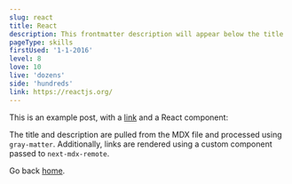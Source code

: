 ```yaml
---
slug: react
title: React
description: This frontmatter description will appear below the title
pageType: skills
firstUsed: '1-1-2016'
level: 8
love: 10
live: 'dozens'
side: 'hundreds'
link: https://reactjs.org/
---
```


This is an example post, with a [link](https://nextjs.org) and a React component:

The title and description are pulled from the MDX file and processed using `gray-matter`. Additionally, links are rendered using a custom component passed to `next-mdx-remote`.

Go back [home](/).
